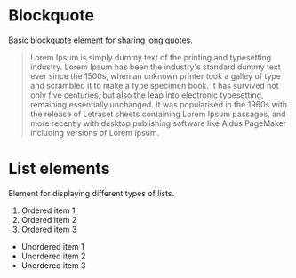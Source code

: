 
<Meta title="@ui/atoms" />

# Blockquote

Basic blockquote element for sharing long quotes.

<Canvas>
  <Story name="Blockquote">
    <Blockquote>
      Lorem Ipsum is simply dummy text of the printing and typesetting industry.
      Lorem Ipsum has been the industry's standard dummy text ever since the
      1500s, when an unknown printer took a galley of type and scrambled it to
      make a type specimen book. It has survived not only five centuries, but
      also the leap into electronic typesetting, remaining essentially
      unchanged. It was popularised in the 1960s with the release of Letraset
      sheets containing Lorem Ipsum passages, and more recently with desktop
      publishing software like Aldus PageMaker including versions of Lorem
      Ipsum.
    </Blockquote>
  </Story>
</Canvas>

# List elements

Element for displaying different types of lists.

<Canvas>
  <Story name="Lists">
    <Ol>
      <Li>Ordered item 1</Li>
      <Li>Ordered item 2</Li>
      <Li>Ordered item 3</Li>
    </Ol>
    <Ul>
      <Li>Unordered item 1</Li>
      <Li>Unordered item 2</Li>
      <Li>Unordered item 3</Li>
    </Ul>
  </Story>
</Canvas>

